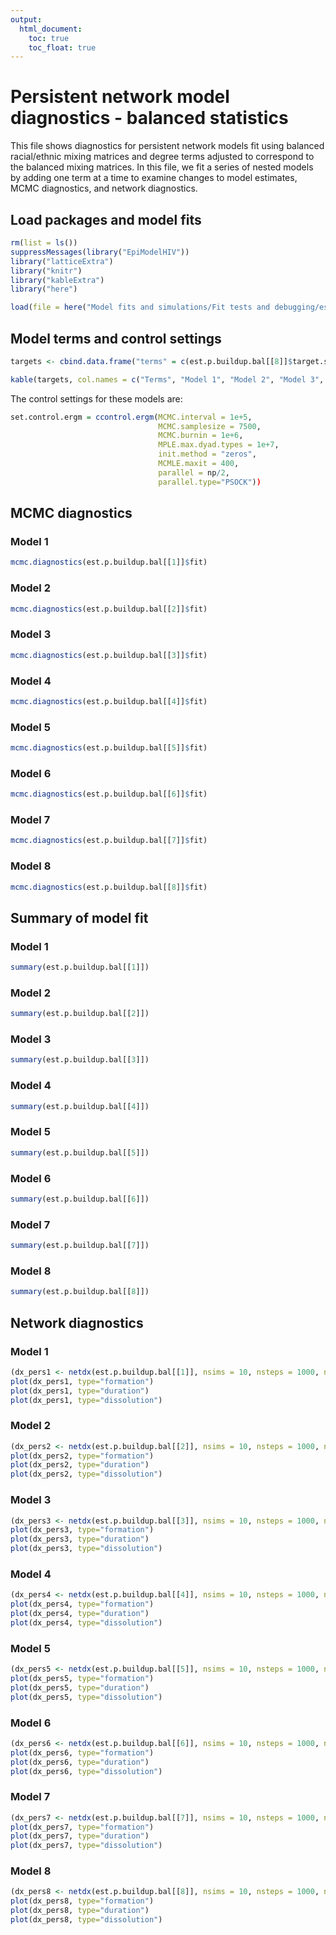 ```yaml
---
output:
  html_document:
    toc: true
    toc_float: true
---
```

# Persistent network model diagnostics - balanced statistics 
This file shows diagnostics for persistent network models fit using balanced racial/ethnic mixing matrices and degree terms adjusted to correspond to the balanced mixing matrices. In this file, we fit a series of nested models by adding one term at a time to examine changes to model estimates, MCMC diagnostics, and network diagnostics.

## Load packages and model fits
```r
rm(list = ls())
suppressMessages(library("EpiModelHIV"))
library("latticeExtra")
library("knitr")
library("kableExtra")
library("here")

load(file = here("Model fits and simulations/Fit tests and debugging/est/fit.p.buildup.bal.rda"))

```

## Model terms and control settings

```r
targets <- cbind.data.frame("terms" = c(est.p.buildup.bal[[8]]$target.stats.names, "degrange", "nodematch.role.class.I", "nodematch.role.class.R"), "stats.1" = round(c(est.p.buildup.bal[[1]]$target.stats[1], rep(NA,11), est.p.buildup.bal[[1]]$target.stats[2], -Inf, -Inf),1), "stats.2" = round(c(est.p.buildup.bal[[2]]$target.stats[1], rep(NA,1), est.p.buildup.bal[[2]]$target.stats[2:3], rep(NA,8), est.p.buildup.bal[[2]]$target.stats[4], -Inf, -Inf),1), "stats.3" = round(c(est.p.buildup.bal[[3]]$target.stats[1], rep(NA,1), est.p.buildup.bal[[3]]$target.stats[2:3], rep(NA,3), est.p.buildup.bal[[3]]$target.stats[4:6], rep(NA,2), est.p.buildup.bal[[3]]$target.stats[7], -Inf, -Inf),1), "stats.4" = round(c(est.p.buildup.bal[[4]]$target.stats[1:4], rep(NA,3), est.p.buildup.bal[[4]]$target.stats[5:7], rep(NA,2), est.p.buildup.bal[[4]]$target.stats[8], -Inf, -Inf),1), "stats.5" = round(c(est.p.buildup.bal[[5]]$target.stats[1:6], rep(NA,1), est.p.buildup.bal[[5]]$target.stats[7:9], rep(NA,2), est.p.buildup.bal[[5]]$target.stats[10], -Inf, -Inf),1), "stats.6" = round(c(est.p.buildup.bal[[6]]$target.stats[1:6], rep(NA,1), est.p.buildup.bal[[6]]$target.stats[7:9], rep(NA,1), est.p.buildup.bal[[6]]$target.stats[c(10,11)],  -Inf, -Inf),1), "stats.7" = round(c(est.p.buildup.bal[[7]]$target.stats[1:10], rep(NA,1), est.p.buildup.bal[[7]]$target.stats[c(11,12)], -Inf, -Inf),1), "stats.8" = round(c(est.p.buildup.bal[[8]]$target.stats, -Inf, -Inf),1))

kable(targets, col.names = c("Terms", "Model 1", "Model 2", "Model 3", "Model 4", "Model 5", "Model 6", "Model 7", "Model 8"), caption="Model terms and target statistics") %>% kable_styling(full_width=F, position="center")
```

The control settings for these models are:
```r
set.control.ergm = ccontrol.ergm(MCMC.interval = 1e+5,
                                 MCMC.samplesize = 7500,
                                 MCMC.burnin = 1e+6,
                                 MPLE.max.dyad.types = 1e+7,
                                 init.method = "zeros",
                                 MCMLE.maxit = 400,
                                 parallel = np/2,
                                 parallel.type="PSOCK"))
```

## MCMC diagnostics

### Model 1
```r
mcmc.diagnostics(est.p.buildup.bal[[1]]$fit)
```

### Model 2
```r
mcmc.diagnostics(est.p.buildup.bal[[2]]$fit)
```

### Model 3
```r
mcmc.diagnostics(est.p.buildup.bal[[3]]$fit)
```

### Model 4
```r
mcmc.diagnostics(est.p.buildup.bal[[4]]$fit)
```

### Model 5
```r
mcmc.diagnostics(est.p.buildup.bal[[5]]$fit)
```

### Model 6
```r
mcmc.diagnostics(est.p.buildup.bal[[6]]$fit)
```

### Model 7
```r
mcmc.diagnostics(est.p.buildup.bal[[7]]$fit)
```

### Model 8
```r
mcmc.diagnostics(est.p.buildup.bal[[8]]$fit)
```


## Summary of model fit

### Model 1
```r
summary(est.p.buildup.bal[[1]])
```

### Model 2
```r
summary(est.p.buildup.bal[[2]])
```

### Model 3
```r
summary(est.p.buildup.bal[[3]])
```

### Model 4
```r
summary(est.p.buildup.bal[[4]])
```

### Model 5
```r
summary(est.p.buildup.bal[[5]])
```

### Model 6
```r
summary(est.p.buildup.bal[[6]])
```

### Model 7
```r
summary(est.p.buildup.bal[[7]])
```

### Model 8
```r
summary(est.p.buildup.bal[[8]])
```


## Network diagnostics

### Model 1
```r
(dx_pers1 <- netdx(est.p.buildup.bal[[1]], nsims = 10, nsteps = 1000, ncores = 4, nwstats.formula = est.p.buildup.bal[[8]]$formation))
plot(dx_pers1, type="formation")
plot(dx_pers1, type="duration")
plot(dx_pers1, type="dissolution")
```

### Model 2
```r
(dx_pers2 <- netdx(est.p.buildup.bal[[2]], nsims = 10, nsteps = 1000, ncores = 4, nwstats.formula = est.p.buildup.bal[[8]]$formation))
plot(dx_pers2, type="formation")
plot(dx_pers2, type="duration")
plot(dx_pers2, type="dissolution")
```

### Model 3
```r
(dx_pers3 <- netdx(est.p.buildup.bal[[3]], nsims = 10, nsteps = 1000, ncores = 4, nwstats.formula = est.p.buildup.bal[[8]]$formation))
plot(dx_pers3, type="formation")
plot(dx_pers3, type="duration")
plot(dx_pers3, type="dissolution")
```

### Model 4
```r
(dx_pers4 <- netdx(est.p.buildup.bal[[4]], nsims = 10, nsteps = 1000, ncores = 4, nwstats.formula = est.p.buildup.bal[[8]]$formation))
plot(dx_pers4, type="formation")
plot(dx_pers4, type="duration")
plot(dx_pers4, type="dissolution")
```

### Model 5
```r
(dx_pers5 <- netdx(est.p.buildup.bal[[5]], nsims = 10, nsteps = 1000, ncores = 4, nwstats.formula = est.p.buildup.bal[[8]]$formation))
plot(dx_pers5, type="formation")
plot(dx_pers5, type="duration")
plot(dx_pers5, type="dissolution")
```

### Model 6
```r
(dx_pers6 <- netdx(est.p.buildup.bal[[6]], nsims = 10, nsteps = 1000, ncores = 4, nwstats.formula = est.p.buildup.bal[[8]]$formation))
plot(dx_pers6, type="formation")
plot(dx_pers6, type="duration")
plot(dx_pers6, type="dissolution")
```

### Model 7
```r
(dx_pers7 <- netdx(est.p.buildup.bal[[7]], nsims = 10, nsteps = 1000, ncores = 4, nwstats.formula = est.p.buildup.bal[[8]]$formation))
plot(dx_pers7, type="formation")
plot(dx_pers7, type="duration")
plot(dx_pers7, type="dissolution")
```

### Model 8
```r
(dx_pers8 <- netdx(est.p.buildup.bal[[8]], nsims = 10, nsteps = 1000, ncores = 4))
plot(dx_pers8, type="formation")
plot(dx_pers8, type="duration")
plot(dx_pers8, type="dissolution")
```
